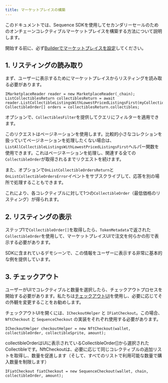 ```yaml
---
title: マーケットプレイスの構築
---
```


このドキュメントでは、Sequence SDKを使用してセカンダリーセールのためのオンチェーンコレクティブルマーケットプレイスを構築する方法について説明します。

<Tip>開始する前に、必ず[Builderでマーケットプレイスを設定](/solutions/marketplaces/orderbook/overview)してください。</Tip>

## 1. リスティングの読み取り

まず、ユーザーに表示するためにマーケットプレイスからリスティングを読み取る必要があります。

```
IMarketplaceReader reader = new MarketplaceReader(_chain);
ListCollectiblesReturn collectiblesReturn = await reader.ListCollectibleListingsWithLowestPricedListingsFirst(myCollectionContractAddress);
CollectibleOrder[] orders = collectiblesReturn.collectibles;
```

オプションで、`CollectiblesFilter`を提供してクエリにフィルターを適用できます。

このリクエストはページネーションを使用します。比較的小さなコレクションを扱っていてページネーションを処理したくない場合は、`ListAllCollectibleListingsWithLowestPricedListingsFirst`ヘルパー関数を使用できます。これはページネーションを処理し、関連する全ての`CollectibleOrder`が取得されるまでリクエストを続けます。

また、オプションで`OnListCollectibleOrdersReturn`と`OnListCollectibleOrdersError`イベントをサブスクライブして、応答を別の場所で処理することもできます。

これにより、各コレクティブルに対して1つの`CollectibleOrder`（最低価格のリスティング）が得られます。

## 2. リスティングの表示

ステップ1で`CollectibleOrder[]`を取得したら、`TokenMetadata`で返された`CollectibleOrder`を使用して、マーケットプレイスUIで注文を何らかの形で表示する必要があります。

SDKに含まれているデモシーンで、この情報をユーザーに表示する非常に基本的な例を提供しています。

## 3. チェックアウト

ユーザーがUIでコレクティブルと数量を選択したら、チェックアウトプロセスを開始する必要があります。私たちは[チェックアウトUI](/sdk/unity/monetization/checkout-ui)を使用し、必要に応じてその外観を変更することをお勧めします。

チェックアウトUIを開くには、`ICheckoutHelper` と `IFiatCheckout`。この場合、`NftCheckout` と `SequenceCheckout` の実装をそれぞれ使用する必要があります。

```
ICheckoutHelper checkoutHelper = new NftCheckout(wallet, collectibleOrder, collectibleSprite, amount);
```

collectibleOrderはUIに表示されているCollectibleOrder\[]から選択されたCollectibleです。NftCheckoutは、必要に応じて同じコレクティブルの追加リストを取得し、数量を促進します（そして、すべてのリストで利用可能な数量で購入数量を制限します）

```
IFiatCheckout fiatCheckout = new SequenceCheckout(wallet, chain, collectibleOrder, amount);
```
